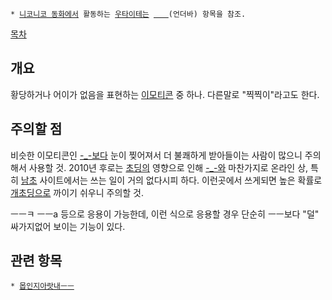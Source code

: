  * [[니코니코 동화]]에서 활동하는 [[우타이테]]는 [[＿＿]](언더바) 항목을 참조.

[[목차]]

== 개요 ==
황당하거나 어이가 없음을 표현하는 [[이모티콘]] 중 하나.
다른말로 "찍찍이"라고도 한다.

== 주의할 점 ==
비슷한 이모티콘인 [[-_-]]보다 눈이 찢어져서 더 불쾌하게 받아들이는 사람이 많으니 주의해서 사용할 것. 2010년 후로는 [[초딩]]의 영향으로 인해 [[-_-]]와 마찬가지로 온라인 상, 특히 [[남초]] 사이트에서는 쓰는 일이 거의 없다시피 하다. 이런곳에서 쓰게되면 높은 확률로 [[개초딩]]으로 까이기 쉬우니 주의할 것.

ㅡㅡㅋ ㅡㅡa 등으로 응용이 가능한데, 이런 식으로 응용할 경우 단순히 ㅡㅡ보다 "덜" 싸가지없어 보이는 기능이 있다.

== 관련 항목 ==
 * [[몹인지아랏내ㅡㅡ]]
